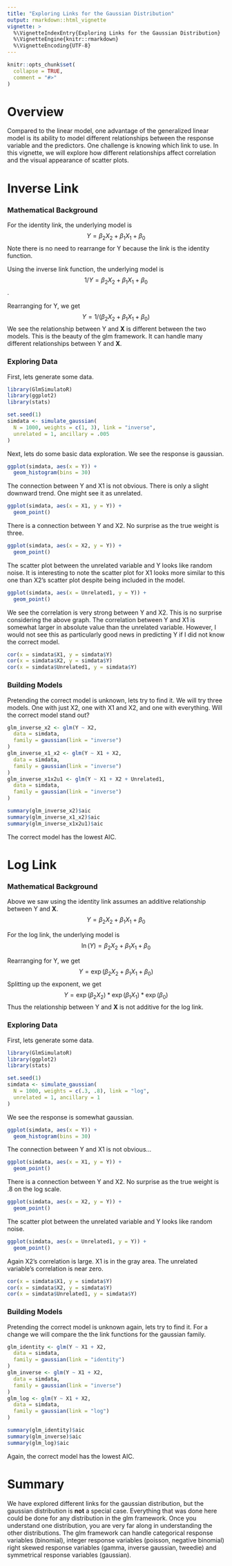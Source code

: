 ```yaml
---
title: "Exploring Links for the Gaussian Distribution"
output: rmarkdown::html_vignette
vignette: >
  %\VignetteIndexEntry{Exploring Links for the Gaussian Distribution}
  %\VignetteEngine{knitr::rmarkdown}
  %\VignetteEncoding{UTF-8}
---
```


```r
knitr::opts_chunk$set(
  collapse = TRUE,
  comment = "#>"
)
```

# Overview
Compared to the linear model, one advantage of the generalized linear model is its ability to model different relationships between the response variable and the predictors. One challenge is knowing which link to use. In this vignette, we will explore how different relationships affect correlation and the visual appearance of scatter plots.

# Inverse Link

### Mathematical Background
For the identity link, the underlying model is 
$$Y = \beta_2X_2 + \beta_1X_1 + \beta_0$$
Note there is no need to rearrange for Y because the link is the identity function.


Using the inverse link function, the underlying model is $$ 1/Y = \beta_2X_2 + \beta_1X_1 + \beta_0$$.

Rearranging for Y, we get 
$$
Y = 1 / (\beta_2X_2 + \beta_1X_1 + \beta_0)
$$
We see the relationship between Y and **X** is different between the two models. This is the beauty of the glm framework. It can handle many different relationships between Y and **X**.

### Exploring Data
First, lets generate some data. 
```r
library(GlmSimulatoR)
library(ggplot2)
library(stats)

set.seed(1)
simdata <- simulate_gaussian(
  N = 1000, weights = c(1, 3), link = "inverse",
  unrelated = 1, ancillary = .005
)
```

Next, lets do some basic data exploration. We see the response is gaussian.
```r
ggplot(simdata, aes(x = Y)) +
  geom_histogram(bins = 30)
```


The connection between Y and X1 is not obvious. There is only a slight downward trend. One might see it as unrelated. 
```r
ggplot(simdata, aes(x = X1, y = Y)) +
  geom_point()
```

There is a connection between Y and X2. No surprise as the true weight is three.
```r
ggplot(simdata, aes(x = X2, y = Y)) +
  geom_point()
```

The scatter plot between the unrelated variable and Y looks like random noise. It is interesting to note the scatter plot for X1 looks more similar to this one than X2's scatter plot despite being included in the model.
```r
ggplot(simdata, aes(x = Unrelated1, y = Y)) +
  geom_point()
```

We see the correlation is very strong between Y and X2. This is no surprise considering the above graph. The correlation between Y and X1 is somewhat larger in absolute value than the unrelated variable. However, I would not see this as particularly good news in predicting Y if I did not know the correct model.

```r
cor(x = simdata$X1, y = simdata$Y)
cor(x = simdata$X2, y = simdata$Y)
cor(x = simdata$Unrelated1, y = simdata$Y)
```

### Building Models
Pretending the correct model is unknown, lets try to find it. We will try three models. One with just X2, one with X1 and X2, and one with everything. Will the correct model stand out?

```r
glm_inverse_x2 <- glm(Y ~ X2,
  data = simdata,
  family = gaussian(link = "inverse")
)
glm_inverse_x1_x2 <- glm(Y ~ X1 + X2,
  data = simdata,
  family = gaussian(link = "inverse")
)
glm_inverse_x1x2u1 <- glm(Y ~ X1 + X2 + Unrelated1,
  data = simdata,
  family = gaussian(link = "inverse")
)

summary(glm_inverse_x2)$aic
summary(glm_inverse_x1_x2)$aic
summary(glm_inverse_x1x2u1)$aic
```

The correct model has the lowest AIC.

# Log Link

### Mathematical Background
Above we saw using the identity link assumes an additive relationship between Y and **X**.
$$Y = \beta_2X_2 + \beta_1X_1 + \beta_0$$

For the log link, the underlying model is 
$$\ln(Y) = \beta_2X_2 + \beta_1X_1 + \beta_0$$

Rearranging for Y, we get 
$$
Y = \exp (\beta_2X_2 + \beta_1X_1 + \beta_0)
$$
Splitting up the exponent, we get
$$
Y = \exp (\beta_2X_2) * \exp (\beta_1X_1) * \exp (\beta_0)
$$
Thus the relationship between Y and **X** is not additive for the log link.

### Exploring Data
First, lets generate some data. 
```r
library(GlmSimulatoR)
library(ggplot2)
library(stats)

set.seed(1)
simdata <- simulate_gaussian(
  N = 1000, weights = c(.3, .8), link = "log",
  unrelated = 1, ancillary = 1
)
```

We see the response is somewhat gaussian.
```r
ggplot(simdata, aes(x = Y)) +
  geom_histogram(bins = 30)
```


The connection between Y and X1 is not obvious...
```r
ggplot(simdata, aes(x = X1, y = Y)) +
  geom_point()
```

There is a connection between Y and X2. No surprise as the true weight is .8 on the log scale.
```r
ggplot(simdata, aes(x = X2, y = Y)) +
  geom_point()
```

The scatter plot between the unrelated variable and Y looks like random noise.
```r
ggplot(simdata, aes(x = Unrelated1, y = Y)) +
  geom_point()
```

Again X2's correlation is large. X1 is in the gray area. The unrelated variable's correlation is near zero.

```r
cor(x = simdata$X1, y = simdata$Y)
cor(x = simdata$X2, y = simdata$Y)
cor(x = simdata$Unrelated1, y = simdata$Y)
```

### Building Models
Pretending the correct model is unknown again, lets try to find it. For a change we will compare the the link functions for the gaussian family.

```r
glm_identity <- glm(Y ~ X1 + X2,
  data = simdata,
  family = gaussian(link = "identity")
)
glm_inverse <- glm(Y ~ X1 + X2,
  data = simdata,
  family = gaussian(link = "inverse")
)
glm_log <- glm(Y ~ X1 + X2,
  data = simdata,
  family = gaussian(link = "log")
)

summary(glm_identity)$aic
summary(glm_inverse)$aic
summary(glm_log)$aic
```

Again, the correct model has the lowest AIC.

# Summary
We have explored different links for the gaussian distribution, but the gaussian distribution is **not** a special case. Everything that was done here could be done for any distribution in the glm framework. Once you understand one distribution, you are very far along in understanding the other distributions. The glm framework can handle categorical response variables (binomial), integer response variables (poisson, negative binomial) right skewed response variables (gamma, inverse gaussian, tweedie) and symmetrical response variables (gaussian).

